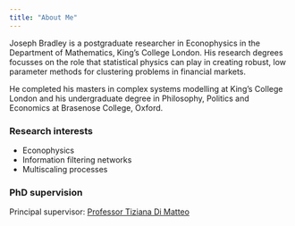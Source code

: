 ```yaml
---
title: "About Me"
---
```


Joseph Bradley is a postgraduate researcher in Econophysics in the Department of Mathematics, King's College London. His research degrees focusses on the role that statistical physics can play in creating robust, low parameter methods for clustering problems in financial markets.

He completed his masters in complex systems modelling at King's College London and his undergraduate degree in Philosophy, Politics and Economics at Brasenose College, Oxford. 

### Research interests 
- Econophysics
- Information filtering networks
- Multiscaling processes  

### PhD supervision 
Principal supervisor: [Professor Tiziana Di Matteo](https://www.kcl.ac.uk/people/tiziana-di-matteo)